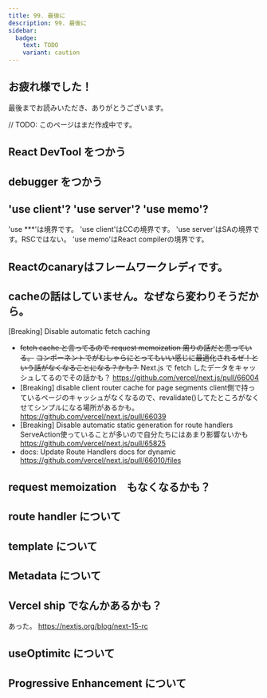 ```yaml
---
title: 99. 最後に
description: 99. 最後に
sidebar:
  badge:
    text: TODO
    variant: caution
---
```


## お疲れ様でした！

最後までお読みいただき、ありがとうございます。


// TODO: このページはまだ作成中です。

## React DevTool をつかう

## debugger をつかう

## 'use client'? 'use server'? 'use memo'?
'use ***'は境界です。
'use client'はCCの境界です。
'use server'はSAの境界です。RSCではない。
'use memo'はReact compilerの境界です。

## Reactのcanaryはフレームワークレディです。

## cacheの話はしていません。なぜなら変わりそうだから。

[Breaking] Disable automatic fetch caching
- ~~fetch cache と言ってるので request memoization 周りの話だと思っている。~~
~~コンポーネントでがむしゃらにとってもいい感じに最適化されるぜ！という話がなくなることになる？かも？~~
Next.js で fetch したデータをキャッシュしてるのでその話かも？
https://github.com/vercel/next.js/pull/66004
- [Breaking] disable client router cache for page segments
client側で持っているページのキャッシュがなくなるので、revalidate()してたところがなくせてシンプルになる場所があるかも。
https://github.com/vercel/next.js/pull/66039
- [Breaking] Disable automatic static generation for route handlers
ServeAction使っていることが多いので自分たちにはあまり影響ないかも
https://github.com/vercel/next.js/pull/65825
- docs: Update Route Handlers docs for dynamic
https://github.com/vercel/next.js/pull/66010/files

## request memoization　もなくなるかも？

## route handler について

## template について

## Metadata について

## Vercel ship でなんかあるかも？

あった。
https://nextjs.org/blog/next-15-rc

## useOptimitc について

## Progressive Enhancement について
